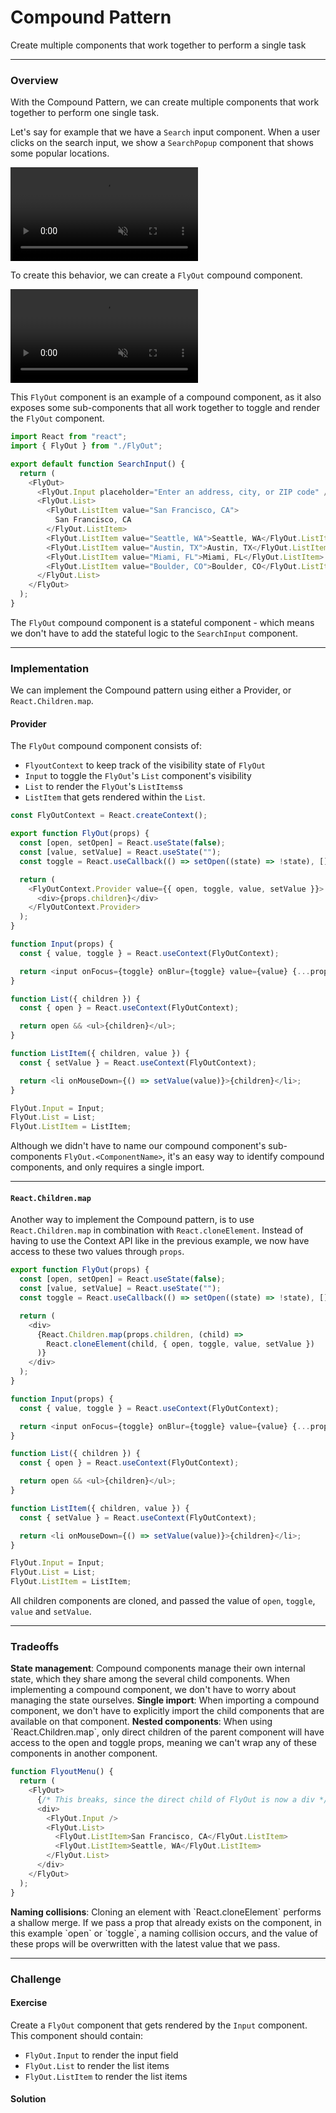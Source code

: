 
# Compound Pattern

Create multiple components that work together to perform a single task

---

### Overview

With the Compound Pattern, we can create multiple components that work together to perform one single task.

Let's say for example that we have a `Search` input component. When a user clicks on the search input, we show a `SearchPopup` component that shows some popular locations.

<video
  src="https://res.cloudinary.com/dq8xfyhu4/video/upload/v1653361843/FM%20Workshop/performance-patterns/introduction/3_sirztu.mov"
  loop
  muted
  controls
/>

To create this behavior, we can create a `FlyOut` compound component.

<video
  src="https://res.cloudinary.com/dq8xfyhu4/video/upload/v1653790454/FM%20Workshop/react-state-patterns/compound-pattern/Screen_Recording_2022-05-28_at_9.12.49_PM_qqk0tm.mov"
  loop
  muted
  controls
/>

This `FlyOut` component is an example of a compound component, as it also exposes some sub-components that all work together to toggle and render the `FlyOut` component.

```js
import React from "react";
import { FlyOut } from "./FlyOut";

export default function SearchInput() {
  return (
    <FlyOut>
      <FlyOut.Input placeholder="Enter an address, city, or ZIP code" />
      <FlyOut.List>
        <FlyOut.ListItem value="San Francisco, CA">
          San Francisco, CA
        </FlyOut.ListItem>
        <FlyOut.ListItem value="Seattle, WA">Seattle, WA</FlyOut.ListItem>
        <FlyOut.ListItem value="Austin, TX">Austin, TX</FlyOut.ListItem>
        <FlyOut.ListItem value="Miami, FL">Miami, FL</FlyOut.ListItem>
        <FlyOut.ListItem value="Boulder, CO">Boulder, CO</FlyOut.ListItem>
      </FlyOut.List>
    </FlyOut>
  );
}
```

The `FlyOut` compound component is a stateful component - which means we don't have to add the stateful logic to the `SearchInput` component.

---

### Implementation

We can implement the Compound pattern using either a Provider, or `React.Children.map`.

#### Provider

The `FlyOut` compound component consists of:

- `FlyoutContext` to keep track of the visibility state of `FlyOut`
- `Input` to toggle the `FlyOut`'s `List` component's visibility
- `List` to render the `FlyOut`'s `ListItems`s
- `ListItem` that gets rendered within the `List`.

```js
const FlyOutContext = React.createContext();

export function FlyOut(props) {
  const [open, setOpen] = React.useState(false);
  const [value, setValue] = React.useState("");
  const toggle = React.useCallback(() => setOpen((state) => !state), []);

  return (
    <FlyOutContext.Provider value={{ open, toggle, value, setValue }}>
      <div>{props.children}</div>
    </FlyOutContext.Provider>
  );
}

function Input(props) {
  const { value, toggle } = React.useContext(FlyOutContext);

  return <input onFocus={toggle} onBlur={toggle} value={value} {...props} />;
}

function List({ children }) {
  const { open } = React.useContext(FlyOutContext);

  return open && <ul>{children}</ul>;
}

function ListItem({ children, value }) {
  const { setValue } = React.useContext(FlyOutContext);

  return <li onMouseDown={() => setValue(value)}>{children}</li>;
}

FlyOut.Input = Input;
FlyOut.List = List;
FlyOut.ListItem = ListItem;
```

Although we didn't have to name our compound component's sub-components `FlyOut.<ComponentName>`, it's an easy way to identify compound components, and only requires a single import.

---

#### `React.Children.map`

Another way to implement the Compound pattern, is to use `React.Children.map` in combination with `React.cloneElement`. Instead of having to use the Context API like in the previous example, we now have access to these two values through `props`.

```js
export function FlyOut(props) {
  const [open, setOpen] = React.useState(false);
  const [value, setValue] = React.useState("");
  const toggle = React.useCallback(() => setOpen((state) => !state), []);

  return (
    <div>
      {React.Children.map(props.children, (child) =>
        React.cloneElement(child, { open, toggle, value, setValue })
      )}
    </div>
  );
}

function Input(props) {
  const { value, toggle } = React.useContext(FlyOutContext);

  return <input onFocus={toggle} onBlur={toggle} value={value} {...props} />;
}

function List({ children }) {
  const { open } = React.useContext(FlyOutContext);

  return open && <ul>{children}</ul>;
}

function ListItem({ children, value }) {
  const { setValue } = React.useContext(FlyOutContext);

  return <li onMouseDown={() => setValue(value)}>{children}</li>;
}

FlyOut.Input = Input;
FlyOut.List = List;
FlyOut.ListItem = ListItem;
```

All children components are cloned, and passed the value of `open`, `toggle`, `value` and `setValue`.

<StackBlitz name="react-ts-bzkabr" openFile="Input/Input.tsx" />

---

### Tradeoffs

<Callout type="green">
  <b>State management</b>: Compound components manage their own internal state,
  which they share among the several child components. When implementing a
  compound component, we don't have to worry about managing the state ourselves.
</Callout>

<Callout type="green">
  <b>Single import</b>: When importing a compound component, we don't have to
  explicitly import the child components that are available on that component.
</Callout>

<Callout type="warning">
  <b>Nested components</b>: When using `React.Children.map`, only direct children of the parent component will have access to the open and toggle props, meaning we can't wrap any of these components in another component.

```js
function FlyoutMenu() {
  return (
    <FlyOut>
      {/* This breaks, since the direct child of FlyOut is now a div */}
      <div>
        <FlyOut.Input />
        <FlyOut.List>
          <FlyOut.ListItem>San Francisco, CA</FlyOut.ListItem>
          <FlyOut.ListItem>Seattle, WA</FlyOut.ListItem>
        </FlyOut.List>
      </div>
    </FlyOut>
  );
}
```

</Callout>

<Callout type="warning">
  <b>Naming collisions</b>: Cloning an element with `React.cloneElement`
  performs a shallow merge. If we pass a prop that already exists on the
  component, in this example `open` or `toggle`, a naming collision occurs, and
  the value of these props will be overwritten with the latest value that we
  pass.
</Callout>

---

### Challenge

#### Exercise

Create a `FlyOut` component that gets rendered by the `Input` component. This component should contain:

- `FlyOut.Input` to render the input field
- `FlyOut.List` to render the list items
- `FlyOut.ListItem` to render the list items

<StackBlitz name="react-ts-xmnxls" openFile="App.tsx" />

#### Solution

<StackBlitz name="react-ts-vh2s2b" openFile="App.tsx" />
